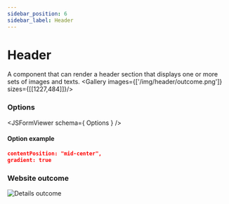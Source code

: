 ```yaml
---
sidebar_position: 6
sidebar_label: Header
---
```



# Header

A component that can render a header section that displays one or more sets of images and texts.
<Gallery images={['/img/header/outcome.png']} sizes={[[1227,484]]}/>

### Options
<JSFormViewer schema={ Options } />

#### Option example
```json
contentPosition: "mid-center",
gradient: true
```

### Website outcome
![Details outcome](/img/header/outcome.png)